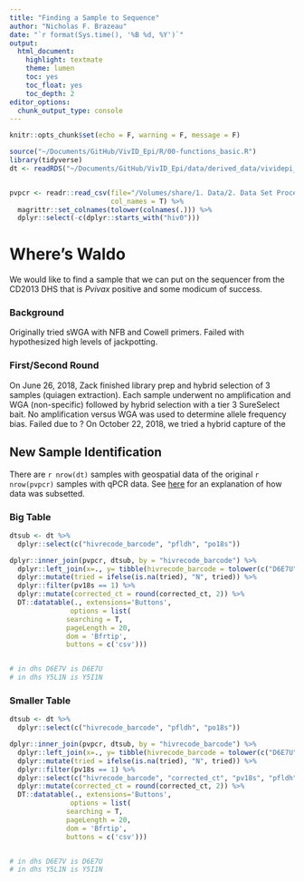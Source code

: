 ```yaml
---
title: "Finding a Sample to Sequence"
author: "Nicholas F. Brazeau"
date: "`r format(Sys.time(), '%B %d, %Y')`"
output: 
  html_document:
    highlight: textmate
    theme: lumen
    toc: yes
    toc_float: yes
    toc_depth: 2
editor_options: 
  chunk_output_type: console
---
```


```r
knitr::opts_chunk$set(echo = F, warning = F, message = F)

source("~/Documents/GitHub/VivID_Epi/R/00-functions_basic.R") 
library(tidyverse)
dt <- readRDS("~/Documents/GitHub/VivID_Epi/data/derived_data/vividepi_recode.rds")


pvpcr <- readr::read_csv(file="/Volumes/share/1. Data/2. Data Set Processing/CD2013DHS_Adults_Construction/Pv_alladults_v1.csv", 
                         col_names = T) %>% 
  magrittr::set_colnames(tolower(colnames(.))) %>% 
  dplyr::select(-c(dplyr::starts_with("hiv0")))


```

# Where's Waldo

We would like to find a sample that we can put on the sequencer from the CD2013 DHS that is _Pvivax_ positive and some modicum of success.  

### Background 
Originally tried sWGA with NFB and Cowell primers. Failed with hypothesized high levels of jackpotting.

### First/Second Round
On June 26, 2018, Zack finished library prep and hybrid selection of 3 samples (quiagen extraction). Each sample underwent no amplification and WGA (non-specific) followed by hybrid selection with a tier 3 SureSelect bait. No amplification versus WGA was used to determine allele frequency bias. Failed due to ? On October 22, 2018, we tried a hybrid capture of the 

## New Sample Identification
There are `r nrow(dt)` samples with geospatial data of the original `r nrow(pvpcr)` samples with qPCR data. See [here](https://docs.google.com/drawings/d/1WNlvJXyDtylk265QrHoGI2qjeSd3ZHF92MQFwJdhGUo/edit?usp=sharing) for an explanation of how data was subsetted. 

### Big Table
```r

dtsub <- dt %>% 
  dplyr::select(c("hivrecode_barcode", "pfldh", "po18s"))

dplyr::inner_join(pvpcr, dtsub, by = "hivrecode_barcode") %>% 
  dplyr::left_join(x=., y= tibble(hivrecode_barcode = tolower(c("D6E7U", "Y5I1N", "I1A1K")), tried = rep("Y", 3))) %>% 
  dplyr::mutate(tried = ifelse(is.na(tried), "N", tried)) %>% 
  dplyr::filter(pv18s == 1) %>% 
  dplyr::mutate(corrected_ct = round(corrected_ct, 2)) %>% 
  DT::datatable(., extensions='Buttons',
               options = list(
              searching = T,
              pageLength = 20,
              dom = 'Bfrtip', 
              buttons = c('csv')))


# in dhs D6E7V is D6E7U
# in dhs Y5L1N is Y5I1N

```

### Smaller Table
```r

dtsub <- dt %>% 
  dplyr::select(c("hivrecode_barcode", "pfldh", "po18s"))

dplyr::inner_join(pvpcr, dtsub, by = "hivrecode_barcode") %>% 
  dplyr::left_join(x=., y= tibble(hivrecode_barcode = tolower(c("D6E7U", "Y5I1N", "I1A1K")), tried = rep("Y", 3))) %>% 
  dplyr::mutate(tried = ifelse(is.na(tried), "N", tried)) %>% 
  dplyr::filter(pv18s == 1) %>% 
  dplyr::select(c("hivrecode_barcode", "corrected_ct", "pv18s", "pfldh", "po18s", "tried", "plate", "rowlett", "columnnum")) %>% 
  dplyr::mutate(corrected_ct = round(corrected_ct, 2)) %>% 
  DT::datatable(., extensions='Buttons',
               options = list(
              searching = T,
              pageLength = 20,
              dom = 'Bfrtip', 
              buttons = c('csv')))


# in dhs D6E7V is D6E7U
# in dhs Y5L1N is Y5I1N

```

